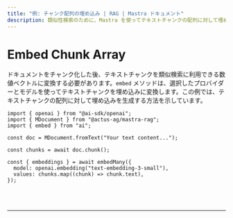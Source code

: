 ```yaml
---
title: "例: チャンク配列の埋め込み | RAG | Mastra ドキュメント"
description: 類似性検索のために、Mastra を使ってテキストチャンクの配列に対して埋め込みを生成する例です。
---
```



# Embed Chunk Array

ドキュメントをチャンク化した後、テキストチャンクを類似検索に利用できる数値ベクトルに変換する必要があります。`embed` メソッドは、選択したプロバイダーとモデルを使ってテキストチャンクを埋め込みに変換します。この例では、テキストチャンクの配列に対して埋め込みを生成する方法を示しています。

```tsx copy
import { openai } from "@ai-sdk/openai";
import { MDocument } from "@actus-ag/mastra-rag";
import { embed } from "ai";

const doc = MDocument.fromText("Your text content...");

const chunks = await doc.chunk();

const { embeddings } = await embedMany({
  model: openai.embedding("text-embedding-3-small"),
  values: chunks.map((chunk) => chunk.text),
});
```

<br />
<br />
<hr className="dark:border-[#404040] border-gray-300" />
<br />
<br />
<GithubLink
  link={
    "https://github.com/mastra-ai/mastra/blob/main/examples/basics/rag/embed-chunk-array"
  }
/>

